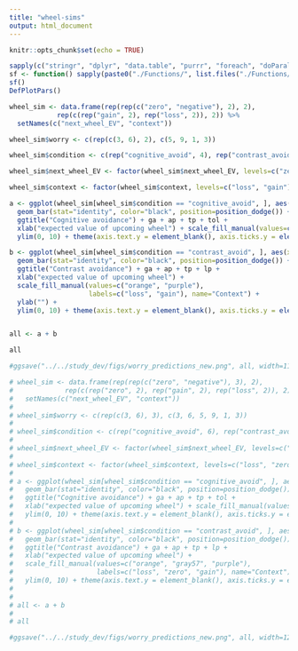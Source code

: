 ```yaml
---
title: "wheel-sims"
output: html_document
---
```


```r
knitr::opts_chunk$set(echo = TRUE)
```

```r
sapply(c("stringr", "dplyr", "data.table", "purrr", "foreach", "doParallel", "ggplot2", "patchwork"), require, character=TRUE)
sf <- function() sapply(paste0("./Functions/", list.files("./Functions/", recursive=TRUE)), source) # Source all fxs
sf()
DefPlotPars()
```


```r
wheel_sim <- data.frame(rep(rep(c("zero", "negative"), 2), 2), 
            rep(c(rep("gain", 2), rep("loss", 2)), 2)) %>% 
  setNames(c("next_wheel_EV", "context"))

wheel_sim$worry <- c(rep(c(3, 6), 2), c(5, 9, 1, 3))

wheel_sim$condition <- c(rep("cognitive_avoid", 4), rep("contrast_avoid", 4))

wheel_sim$next_wheel_EV <- factor(wheel_sim$next_wheel_EV, levels=c("zero", "negative"))

wheel_sim$context <- factor(wheel_sim$context, levels=c("loss", "gain"))

a <- ggplot(wheel_sim[wheel_sim$condition == "cognitive_avoid", ], aes(x=next_wheel_EV, y=worry, fill=context)) + 
  geom_bar(stat="identity", color="black", position=position_dodge()) + 
  ggtitle("Cognitive avoidance") + ga + ap + tp + tol +
  xlab("expected value of upcoming wheel") + scale_fill_manual(values=c("orange", "purple")) +
  ylim(0, 10) + theme(axis.text.y = element_blank(), axis.ticks.y = element_blank())

b <- ggplot(wheel_sim[wheel_sim$condition == "contrast_avoid", ], aes(x=next_wheel_EV, y=worry, fill=context)) + 
  geom_bar(stat="identity", color="black", position=position_dodge()) +
  ggtitle("Contrast avoidance") + ga + ap + tp + lp +
  xlab("expected value of upcoming wheel") +
  scale_fill_manual(values=c("orange", "purple"), 
                    labels=c("loss", "gain"), name="Context") +
  ylab("") +
  ylim(0, 10) + theme(axis.text.y = element_blank(), axis.ticks.y = element_blank())


all <- a + b

all

#ggsave("../../study_dev/figs/worry_predictions_new.png", all, width=11, height=5)
```



```r
# wheel_sim <- data.frame(rep(rep(c("zero", "negative"), 3), 2), 
#             rep(c(rep("zero", 2), rep("gain", 2), rep("loss", 2)), 2)) %>% 
#   setNames(c("next_wheel_EV", "context"))
# 
# wheel_sim$worry <- c(rep(c(3, 6), 3), c(3, 6, 5, 9, 1, 3))
# 
# wheel_sim$condition <- c(rep("cognitive_avoid", 6), rep("contrast_avoid", 6))
# 
# wheel_sim$next_wheel_EV <- factor(wheel_sim$next_wheel_EV, levels=c("zero", "negative"))
# 
# wheel_sim$context <- factor(wheel_sim$context, levels=c("loss", "zero", "gain"))
# 
# a <- ggplot(wheel_sim[wheel_sim$condition == "cognitive_avoid", ], aes(x=next_wheel_EV, y=worry, fill=context)) + 
#   geom_bar(stat="identity", color="black", position=position_dodge()) + 
#   ggtitle("Cognitive avoidance") + ga + ap + tp + tol +
#   xlab("expected value of upcoming wheel") + scale_fill_manual(values=c("orange", "gray57", "purple")) +
#   ylim(0, 10) + theme(axis.text.y = element_blank(), axis.ticks.y = element_blank())
# 
# b <- ggplot(wheel_sim[wheel_sim$condition == "contrast_avoid", ], aes(x=next_wheel_EV, y=worry, fill=context)) + 
#   geom_bar(stat="identity", color="black", position=position_dodge()) +
#   ggtitle("Contrast avoidance") + ga + ap + tp + lp +
#   xlab("expected value of upcoming wheel") +
#   scale_fill_manual(values=c("orange", "gray57", "purple"), 
#                     labels=c("loss", "zero", "gain"), name="Context") +
#   ylim(0, 10) + theme(axis.text.y = element_blank(), axis.ticks.y = element_blank())
# 
# 
# all <- a + b
# 
# all

#ggsave("../../study_dev/figs/worry_predictions_new.png", all, width=12, height=5)

```

